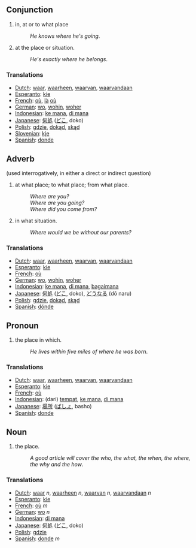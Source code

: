 ==Conjunction==
#in, at or to what place
#:''He knows where he's going''.
#at the place or situation.
#:''He's exactly where he belongs''.

=== Translations ===
*[[Dutch]]: [[waar]], [[waarheen]], [[waarvan]], [[waarvandaan]]
*[[Esperanto]]: [[kie]]
*[[French]]: [[où]], [[là]] [[où]]
*[[German]]: [[wo]], [[wohin]], [[woher]]
*[[Indonesian]]: [[ke mana]], [[di mana]]
*[[Japanese]]: [[何処]] ([[どこ]], doko)
*[[Polish]]: [[gdzie]], [[dokąd]], [[skąd]]
*[[Slovenian]]: [[kje]]
*[[Spanish]]: [[donde]]

==Adverb==
(used interrogatively, in either a direct or indirect question)
#at what place; to what place; from what place.
#:''Where are you?''
#:''Where are you going?''
#:''Where did you come from?''
#in what situation.
#:''Where would we be without our parents?''

=== Translations ===
*[[Dutch]]: [[waar]], [[waarheen]], [[waarvan]], [[waarvandaan]]
*[[Esperanto]]: [[kie]]
*[[French]]: [[où]]
*[[German]]: [[wo]], [[wohin]], [[woher]]
*[[Indonesian]]: [[ke mana]], [[di mana]], [[bagaimana]]
*[[Japanese]]: [[何処]] ([[どこ]], doko), [[どうなる]] (dō naru)
*[[Polish]]: [[gdzie]], [[dokąd]], [[skąd]]
*[[Spanish]]: [[dónde]]

==Pronoun==
#the place in which.
#:''He lives within five miles of where he was born''.

=== Translations ===
*[[Dutch]]: [[waar]], [[waarheen]], [[waarvan]], [[waarvandaan]]
*[[Esperanto]]: [[kie]]
*[[French]]: [[où]]
*[[Indonesian]]: (dari) [[tempat]], [[ke mana]], [[di mana]]
*[[Japanese]]: [[場所]] ([[ばしょ]], basho)
*[[Spanish]]: [[donde]]

==Noun==
#the place.
#:''A good article will cover the who, the what, the when, the where, the why and the how''.

=== Translations ===
*[[Dutch]]: [[waar]] ''n'', [[waarheen]] ''n'', [[waarvan]] ''n'', [[waarvandaan]] ''n''
*[[Esperanto]]: [[kie]]
*[[French]]: [[où]] ''m''
*[[German]]: [[wo]] ''n''
*[[Indonesian]]: [[di mana]]
*[[Japanese]]: [[何処]] ([[どこ]], doko)
*[[Polish]]: [[gdzie]]
*[[Spanish]]: [[donde]] ''m''